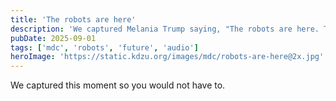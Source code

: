 ```yaml
---
title: 'The robots are here'
description: 'We captured Melania Trump saying, "The robots are here. The future is no longer science fiction," so you would not have to.'
pubDate: 2025-09-01
tags: ['mdc', 'robots', 'future', 'audio']
heroImage: 'https://static.kdzu.org/images/mdc/robots-are-here@2x.jpg'
---
```



<AudioPlayer 
  src="https://static.kdzu.org/audio/melania-robots-are-here.mp3"
  title="Melania Trump: The robots are here"
  description="Audio recording of Melania Trump stating 'The robots are here. The future is no longer science fiction.'"
/>

We captured this moment so you would not have to.
